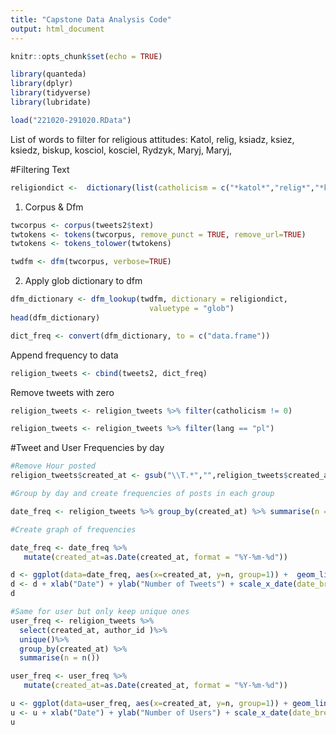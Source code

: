 ```yaml
---
title: "Capstone Data Analysis Code"
output: html_document
---
```


```r
knitr::opts_chunk$set(echo = TRUE)
```

```r
library(quanteda)
library(dplyr)
library(tidyverse)
library(lubridate)
```

```r
load("221020-291020.RData")
```

List of words to filter for religious attitudes: Katol, relig, ksiadz, ksiez, ksiedz, biskup, kosciol, kosciel, Rydzyk, Maryj, Maryj, 

#Filtering Text 
```r
religiondict <-  dictionary(list(catholicism = c("*katol*","relig*","*ksiadz*", "*ksiądz*" ,"*ksiez*", "*księż*", "*ksiedz*", "*księdz*","*biskup*","*kosciol*","*kościół*", "*kosciel*","*kościel*","*rydzyk*","*katech*","*krzyz*", "*krzyż*","*kler*","*bóg*", "*bog*","bibli*","bibil*" ))) 
```

1. Corpus & Dfm
```r
twcorpus <- corpus(tweets2$text)
twtokens <- tokens(twcorpus, remove_punct = TRUE, remove_url=TRUE)
twtokens <- tokens_tolower(twtokens)

twdfm <- dfm(twcorpus, verbose=TRUE)
```

2. Apply glob dictionary to dfm 
```r
dfm_dictionary <- dfm_lookup(twdfm, dictionary = religiondict,
                               valuetype = "glob")
head(dfm_dictionary)
```

```r
dict_freq <- convert(dfm_dictionary, to = c("data.frame"))
```

Append frequency to data
```r
religion_tweets <- cbind(tweets2, dict_freq)
```

Remove tweets with zero
```r
religion_tweets <- religion_tweets %>% filter(catholicism != 0)

religion_tweets <- religion_tweets %>% filter(lang == "pl")
```

#Tweet and User Frequencies by day
```r
#Remove Hour posted
religion_tweets$created_at <- gsub("\\T.*","",religion_tweets$created_at)

#Group by day and create frequencies of posts in each group

date_freq <- religion_tweets %>% group_by(created_at) %>% summarise(n = n())

#Create graph of frequencies

date_freq <- date_freq %>%
   mutate(created_at=as.Date(created_at, format = "%Y-%m-%d"))

d <- ggplot(data=date_freq, aes(x=created_at, y=n, group=1)) +  geom_line()+ geom_point() + theme_bw()
d <- d + xlab("Date") + ylab("Number of Tweets") + scale_x_date(date_breaks = "1 day")
d
```

```r
#Same for user but only keep unique ones
user_freq <- religion_tweets %>%
  select(created_at, author_id )%>%
  unique()%>%
  group_by(created_at) %>%
  summarise(n = n())

user_freq <- user_freq %>%
   mutate(created_at=as.Date(created_at, format = "%Y-%m-%d"))

u <- ggplot(data=user_freq, aes(x=created_at, y=n, group=1)) + geom_line()+ geom_point() + theme_bw()
u <- u + xlab("Date") + ylab("Number of Users") + scale_x_date(date_breaks = "1 day")
u
```

